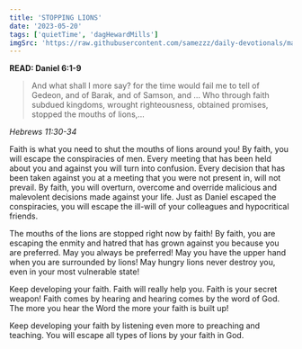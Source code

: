 ```yaml
---
title: 'STOPPING LIONS'
date: '2023-05-20'
tags: ['quietTime', 'dagHewardMills']
imgSrc: 'https://raw.githubusercontent.com/samezzz/daily-devotionals/main/images/evangelist-dag.jpg'
---
```


**READ: Daniel 6:1-9** 

>And what shall I more say? for the time would fail me to tell of Gedeon, and of Barak, and of Samson, and ... Who through faith subdued kingdoms, wrought righteousness, obtained promises, stopped the mouths of lions,... 

*Hebrews 11:30-34*

Faith is what you need to shut the mouths of lions around you! By faith, you will escape the conspiracies of men. Every meeting that has been held about you and against you will turn into confusion. Every decision that has been taken against you at a meeting that you were not present in, will not prevail. By faith, you will overturn, overcome and override malicious and malevolent decisions made against your life. Just as Daniel escaped the conspiracies, you will escape the ill-will of your colleagues and hypocritical friends. 

The mouths of the lions are stopped right now by faith! By faith, you are escaping the enmity and hatred that has grown against you because you are preferred. May you always be preferred! May you have the upper hand when you are surrounded by lions! May hungry lions never destroy you, even in your most vulnerable state!

Keep developing your faith. Faith will really help you. Faith is your secret weapon! Faith comes by hearing and hearing comes by the word of God. The more you hear the Word the more your faith is built up! 

Keep developing your faith by listening even more to preaching and teaching. You will escape all types of lions by your faith in God. 